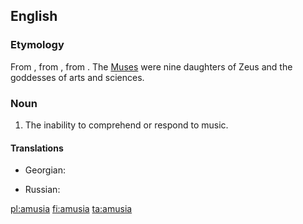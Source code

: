 ==English==

===Etymology===
From {{etyl|LL.}}, from {{etyl|grc}} {{term|lang=grc|αμουσια||tr=amousia|without harmony}}, from {{term|lang=grc|αμουσος||tr=amousos|without song}}. The [[Muse]]s were nine daughters of Zeus and the goddesses of arts and sciences.

===Noun===
{{en-noun}}

# The inability to comprehend or respond to music.

====Translations====
{{trans-top|the inability to comprehend or respond to music}}
* Georgian: {{t-|ka|ამუზია|sc=Geor|tr=amuzia}}
{{trans-mid}}
* Russian: {{t-|ru|амузия|f|sc=Geor}}
{{trans-bottom}}

[[pl:amusia]]
[[fi:amusia]]
[[ta:amusia]]